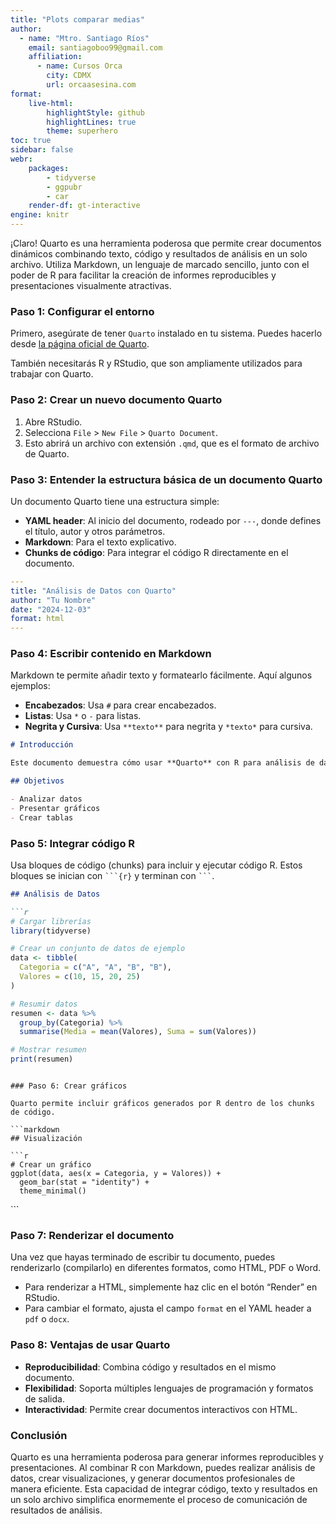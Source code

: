 ```yaml
---
title: "Plots comparar medias"
author:
  - name: "Mtro. Santiago Ríos"
    email: santiagoboo99@gmail.com
    affiliation: 
      - name: Cursos Orca
        city: CDMX
        url: orcaasesina.com
format: 
    live-html:
        highlightStyle: github
        highlightLines: true
        theme: superhero
toc: true
sidebar: false
webr:
    packages: 
        - tidyverse
        - ggpubr
        - car
    render-df: gt-interactive
engine: knitr
---
```


¡Claro! Quarto es una herramienta poderosa que permite crear documentos dinámicos combinando texto, código y resultados de análisis en un solo archivo. Utiliza Markdown, un lenguaje de marcado sencillo, junto con el poder de R para facilitar la creación de informes reproducibles y presentaciones visualmente atractivas.

### Paso 1: Configurar el entorno

Primero, asegúrate de tener `Quarto` instalado en tu sistema. Puedes hacerlo desde [la página oficial de Quarto](https://quarto.org/docs/get-started/).

También necesitarás R y RStudio, que son ampliamente utilizados para trabajar con Quarto.

### Paso 2: Crear un nuevo documento Quarto

1. Abre RStudio.
2. Selecciona `File` > `New File` > `Quarto Document`.
3. Esto abrirá un archivo con extensión `.qmd`, que es el formato de archivo de Quarto.

### Paso 3: Entender la estructura básica de un documento Quarto

Un documento Quarto tiene una estructura simple:

- **YAML header**: Al inicio del documento, rodeado por `---`, donde defines el título, autor y otros parámetros.
- **Markdown**: Para el texto explicativo.
- **Chunks de código**: Para integrar el código R directamente en el documento.

```yaml
---
title: "Análisis de Datos con Quarto"
author: "Tu Nombre"
date: "2024-12-03"
format: html
---
```

### Paso 4: Escribir contenido en Markdown

Markdown te permite añadir texto y formatearlo fácilmente. Aquí algunos ejemplos:

- **Encabezados**: Usa `#` para crear encabezados.
- **Listas**: Usa `*` o `-` para listas.
- **Negrita y Cursiva**: Usa `**texto**` para negrita y `*texto*` para cursiva.

```markdown
# Introducción

Este documento demuestra cómo usar **Quarto** con R para análisis de datos.

## Objetivos

- Analizar datos
- Presentar gráficos
- Crear tablas
```

### Paso 5: Integrar código R

Usa bloques de código (chunks) para incluir y ejecutar código R. Estos bloques se inician con ```` ```{r} ```` y terminan con ```` ``` ````.

```markdown
## Análisis de Datos

```r
# Cargar librerías
library(tidyverse)

# Crear un conjunto de datos de ejemplo
data <- tibble(
  Categoria = c("A", "A", "B", "B"),
  Valores = c(10, 15, 20, 25)
)

# Resumir datos
resumen <- data %>%
  group_by(Categoria) %>%
  summarise(Media = mean(Valores), Suma = sum(Valores))

# Mostrar resumen
print(resumen)
```
```

### Paso 6: Crear gráficos

Quarto permite incluir gráficos generados por R dentro de los chunks de código.

```markdown
## Visualización

```r
# Crear un gráfico
ggplot(data, aes(x = Categoria, y = Valores)) +
  geom_bar(stat = "identity") +
  theme_minimal()
```
```

### Paso 7: Renderizar el documento

Una vez que hayas terminado de escribir tu documento, puedes renderizarlo (compilarlo) en diferentes formatos, como HTML, PDF o Word.

- Para renderizar a HTML, simplemente haz clic en el botón "Render" en RStudio.
- Para cambiar el formato, ajusta el campo `format` en el YAML header a `pdf` o `docx`.

### Paso 8: Ventajas de usar Quarto

- **Reproducibilidad**: Combina código y resultados en el mismo documento.
- **Flexibilidad**: Soporta múltiples lenguajes de programación y formatos de salida.
- **Interactividad**: Permite crear documentos interactivos con HTML.
  
### Conclusión

Quarto es una herramienta poderosa para generar informes reproducibles y presentaciones. Al combinar R con Markdown, puedes realizar análisis de datos, crear visualizaciones, y generar documentos profesionales de manera eficiente. Esta capacidad de integrar código, texto y resultados en un solo archivo simplifica enormemente el proceso de comunicación de resultados de análisis.